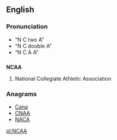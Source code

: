 ==English==

===Pronunciation===
* “N C two A”
* “N C double A”
* “N C A A”

==={{initialism}}===
'''NCAA'''

# {{US|sports}} National Collegiate Athletic Association

===Anagrams===
* [[Cana#English|Cana]]
* [[CNAA#English|CNAA]]
* [[NACA#English|NACA]]

[[pl:NCAA]]